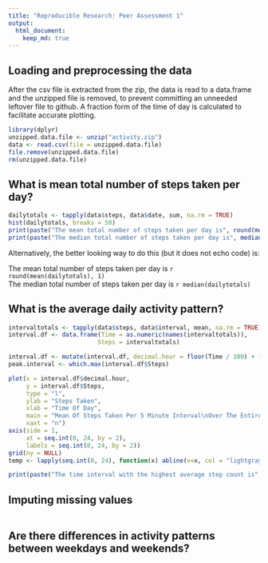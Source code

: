 ```yaml
---
title: "Reproducible Research: Peer Assessment 1"
output: 
  html_document:
    keep_md: true
---
```



## Loading and preprocessing the data

After the csv file is extracted from the zip, the data is read to a data.frame and the unzipped file is removed, to prevent committing an unneeded leftover file to github.  A fraction form of the time of day is calculated to facilitate accurate plotting. 


```r
library(dplyr)
unzipped.data.file <- unzip("activity.zip")
data <- read.csv(file = unzipped.data.file)
file.remove(unzipped.data.file)
rm(unzipped.data.file)
```


## What is mean total number of steps taken per day?

```r
dailytotals <- tapply(data$steps, data$date, sum, na.rm = TRUE)
hist(dailytotals, breaks = 50)
print(paste("The mean total number of steps taken per day is", round(mean(dailytotals), 1)))
print(paste("The median total number of steps taken per day is", median(dailytotals)))
```
Alternatively, the better looking way to do this (but it does not echo code) is:

The mean total number of steps taken per day is `r round(mean(dailytotals), 1)`  
The median total number of steps taken per day is `r median(dailytotals)`


## What is the average daily activity pattern?

```r
intervaltotals <- tapply(data$steps, data$interval, mean, na.rm = TRUE)
interval.df <- data.frame(Time = as.numeric(names(intervaltotals)), 
                         Steps = intervaltotals)

interval.df <- mutate(interval.df, decimal.hour = floor(Time / 100) + (Time %% 100) / 60)
peak.interval <- which.max(interval.df$Steps)

plot(x = interval.df$decimal.hour, 
     y = interval.df$Steps, 
     type = "l",
     ylab = "Steps Taken",
     xlab = "Time Of Day",
     main = "Mean Of Steps Taken Per 5 Minute Interval\nOver The Entire Measurement Period",
     xaxt = "n")
axis(side = 1,
     at = seq.int(0, 24, by = 2),
     labels = seq.int(0, 24, by = 2))
grid(ny = NULL)
temp <- lapply(seq.int(0, 24), function(x) abline(v=x, col = "lightgray", lty = "dotted"))

print(paste("The time interval with the highest average step count is", interval.df$Time[peak.interval]))
```

## Imputing missing values

```r

```


## Are there differences in activity patterns between weekdays and weekends?

```r

```
